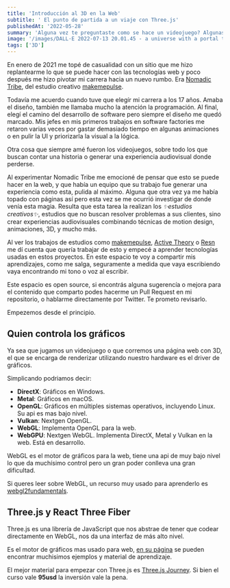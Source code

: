 ```yaml
---
title: 'Introducción al 3D en la Web'
subtitle: ' El punto de partida a un viaje con Three.js'
publishedAt: '2022-05-28'
summary: 'Alguna vez te preguntaste como se hace un videojuego? Algunas de las webs que mas impresionan usan las mismas técnicas.'
image: '/images/DALL·E 2022-07-13 20.01.45 - a universe with a portal to another dimension.png'
tags: ['3D']
---
```


En enero de 2021 me topé de casualidad con un sitio que me hizo replantearme lo que se puede hacer con las tecnologías web y poco después me hizo pivotar mi carrera hacia un nuevo rumbo. Era [Nomadic Tribe](https://2019.makemepulse.com/), del estudio creativo [makemepulse](https://www.makemepulse.com/).

<Figure figcaption="Nomadic Tribe, por Makemepulse">
  <source src="https://i.gyazo.com/f5e0dbc46a5ec4b60d4d82284118e432.mp4" type="video/mp4" />
</Figure>

Todavía me acuerdo cuando tuve que elegír mi carrera a los 17 años. Amaba el diseño, también me llamaba mucho la atención la programación. Al final, elegí el camino del desarrollo de software pero siempre el diseño me quedó marcado. Mis jefes en mis primeros trabajos en software factories me retaron varias veces por gastar demasiado tiempo en algunas animaciones o en pulir la UI y priorizarla la visual a la lógica.

Otra cosa que siempre amé fueron los videojuegos, sobre todo los que buscan contar una historia o generar una experiencia audiovisual donde perderse.

Al experimentar Nomadic Tribe me emocioné de pensar que esto se puede hacer en la web, y que había un equipo que su trabajo fue generar una experiencia como esta, pulida al máximo. Alguna que otra vez ya me había topado con páginas así pero esta vez se me ocurrió investigar de donde venía esta magia. Resulta que esta tarea la realizan los *✨estudios creativos✨*, estudios que no buscan resolver problemas a sus clientes, sino crear experiencias audiovisuales combinando técnicas de motion design, animaciones, 3D, y mucho más.

Al ver los trabajos de estudios como [makemepulse](https://www.makemepulse.com/), [Active Theory](https://activetheory.net/) o [Resn](https://resn.co.nz/) me dí cuenta que quería trabajar de esto y empecé a aprender tecnologías usadas en estos proyectos. En este espacio te voy a compartir mis aprendizajes, como me salga, seguramente a medida que vaya escribiendo vaya encontrando mi tono o voz al escribir. 

<SideNote variant="disclaimer">
Este espacio es open source, si encontrás alguna sugerencía o mejora para el contenido que comparto podes hacerme un Pull Request <Link href="https://github.com/emaLorenzo/emalorenzo.com" variant="repo">en mi repositorio</Link>, o hablarme directamente por <Link href="https://twitter.com/emalorenzo_" variant="twitter">Twitter</Link>. Te prometo revisarlo.
</SideNote>

Empezemos desde el principio.

## Quien controla los gráficos
Ya sea que jugamos un videojuego o que corremos una página web con 3D, el que se encarga de renderizar utilizando nuestro hardware es el driver de gráficos.

Simplicando podriamos decir:
* **DirectX**: Gráficos en Windows.
* **Metal**: Gráficos en macOS.
* **OpenGL**: Gráficos en múltiples sistemas operativos, incluyendo Linux. Su api es mas bajo nivel.
* **Vulkan**: Nextgen OpenGL.
* **WebGL**: Implementa OpenGL para la web.
* **WebGPU**: Nextgen WebGL. Implementa DirectX, Metal y Vulkan en la web. Está en desarrollo.

WebGL es el motor de gráficos para la web, tiene una api de muy bajo nivel lo que da muchísimo control pero un gran poder conlleva una gran dificultad.

<SideNote>Si queres leer sobre WebGL, un recurso muy usado para aprenderlo es [webgl2fundamentals](https://webgl2fundamentals.org/).</SideNote>


## Three.js y React Three Fiber
Three.js es una librería de JavaScript que nos abstrae de tener que codear directamente en WebGL, nos da una interfaz de más alto nivel.

Es el motor de gráficos mas usado para web, [en su página](https://threejs.org/) se pueden encontrar muchisimos ejemplos y material de aprendizaje.

<Figure figcaption="RectAreaLight, uno de los ejemplos de la web de Three.js">
  <source src="https://i.gyazo.com/ce72f2fdb4d21c3faf7d1270ba5b7896.mp4" type="video/mp4" />
</Figure>


<SideNote variant="material">El mejor material para empezar con Three.js es [Three.js Journey](https://threejs-journey.com/). Si bien el curso vale **95usd** la inversión vale la pena.</SideNote>